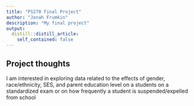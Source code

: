 ```yaml
---
title: "PS270 Final Project"
author: "Jonah Frumkin"
description: "My final project"
output:
  distill::distill_article:
    self_contained: false
---
```




## Project thoughts

I am interested in exploring data related to the effects of gender, race/ethnicity, SES, and 
parent education level on a students on a standardized exam or on how frequently a student is
suspended/expelled from school
